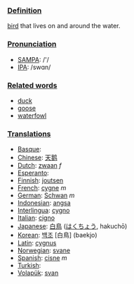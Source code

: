===[[Definition]]===
[[bird]] that lives on and around the water.

===[[Pronunciation]]===
*[[w:SAMPA|SAMPA]]: /'/
*[[w:IPA|IPA]]: /swɑn/

===[[Related word]]s===

*[[duck]]
*[[goose]]
*[[waterfowl]]

===[[Translation]]s===
*[[Basque]]: [[]]
*[[Chinese]]: [[天鹅]]
*[[Dutch]]: [[zwaan]] ''f''
*[[Esperanto]]: [[]]
*[[Finnish]]: [[joutsen]]
*[[French]]: [[cygne]] ''m''
*[[German]]: [[Schwan]] ''m''
*[[Indonesian]]: [[angsa]]
*[[Interlingua]]: [[cygno]]
*[[Italian]]: [[cigno]]
*[[Japanese]]: [[白鳥]] ([[はくちょう]], hakuchō)
*[[Korean]]: [[백조]] [白鳥] (baekjo)
*[[Latin]]: [[cygnus]]
*[[Norwegian]]: [[svane]]
*[[Spanish]]: [[cisne]] ''m''
*[[Turkish]]: [[]]
*[[Volapük]]: [[svan]]
